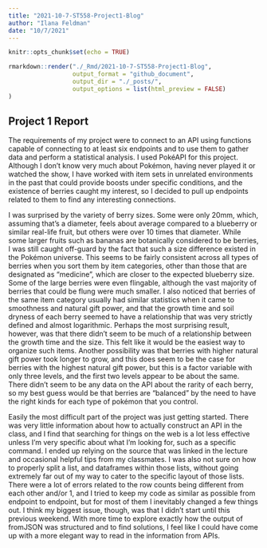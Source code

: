 ```yaml
---
title: "2021-10-7-ST558-Project1-Blog"
author: "Ilana Feldman"
date: "10/7/2021"
---
```


```r
knitr::opts_chunk$set(echo = TRUE)
```

```r
rmarkdown::render("./_Rmd/2021-10-7-ST558-Project1-Blog",
                  output_format = "github_document",
                  output_dir = "./_posts/",
                  output_options = list(html_preview = FALSE)
)
```

## Project 1 Report

The requirements of my project were to connect to an API using functions capable of connecting to at least six endpoints and to use them to gather data and perform a statistical analysis. I used PokéAPI for this project. Although I don't know very much about Pokémon, having never played it or watched the show, I have worked with item sets in unrelated environments in the past that could provide boosts under specific conditions, and the existence of berries caught my interest, so I decided to pull up endpoints related to them to find any interesting connections.

I was surprised by the variety of berry sizes. Some were only 20mm, which, assuming that's a diameter, feels about average compared to a blueberry or similar real-life fruit, but others were over 10 times that diameter. While some larger fruits such as bananas are botanically considered to be berries, I was still caught off-guard by the fact that such a size difference existed in the Pokémon universe. This seems to be fairly consistent across all types of berries when you sort them by item categories, other than those that are designated as "medicine", which are closer to the expected blueberry size. Some of the large berries were even flingable, although the vast majority of berries that could be flung were much smaller. I also noticed that berries of the same item category usually had similar statistics when it came to smoothness and natural gift power, and that the growth time and soil dryness of each berry seemed to have a relationship that was very strictly defined and almost logarithmic. Perhaps the most surprising result, however, was that there didn't seem to be much of a relationship between the growth time and the size. This felt like it would be the easiest way to organize such items. Another possibility was that berries with higher natural gift power took longer to grow, and this does seem to be the case for berries with the highest natural gift power, but this is a factor variable with only three levels, and the first two levels appear to be about the same. There didn't seem to be any data on the API about the rarity of each berry, so my best guess would be that berries are "balanced" by the need to have the right kinds for each type of pokémon that you control.

Easily the most difficult part of the project was just getting started. There was very little information about how to actually construct an API in the class, and I find that searching for things on the web is a lot less effective unless I'm very specific about what I'm looking for, such as a specific command. I ended up relying on the source that was linked in the lecture and occasional helpful tips from my classmates. I was also not sure on how to properly split a list, and dataframes within those lists, without going extremely far out of my way to cater to the specific layout of those lists. There were a lot of errors related to the row counts being different from each other and/or 1, and I tried to keep my code as similar as possible from endpoint to endpoint, but for most of them I inevitably changed a few things out. I think my biggest issue, though, was that I didn't start until this previous weekend. With more time to explore exactly how the output of fromJSON was structured and to find solutions, I feel like I could have come up with a more elegant way to read in the information from APIs.